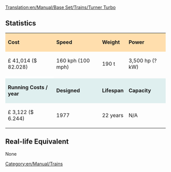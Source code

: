 [[Translation:en/Manual/Base Set/Trains/Turner Turbo]]
==Statistics==

{| cellspacing="3" align="center"

|style="background:#ffdead;"| '''Cost'''
|style="background:#ffdead;"| '''Speed'''
|style="background:#ffdead;"| '''Weight'''
|style="background:#ffdead;"| '''Power'''
|-
| £ 41,014 ($ 82.028)
| 160 kph (100 mph)
| 190 t
| 3,500 hp (? kW)
|-
|style="background:white;"colspan='4'| 
|-
|style="background:#dfefef;"|'''Running Costs / year'''
|style="background:#dfefef;"|'''Designed'''
|style="background:#dfefef;"|'''Lifespan'''
|style="background:#dfefef;"|'''Capacity'''
|-
| £ 3,122 ($ 6.244)
| 1977
| 22 years
| N/A
|}

==Real-life Equivalent==
None

[[Category:en/Manual/Trains]]